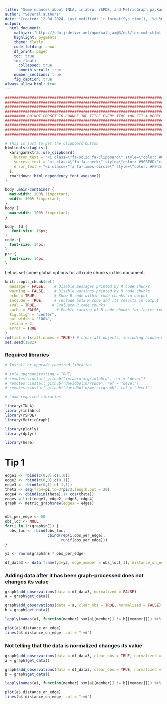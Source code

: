 ```yaml
---
title: "Some nuances about INLA, inlabru, rSPDE, and MetricGraph packages"
author: "Several authors"
date: "Created: 12-04-2024. Last modified: `r format(Sys.time(), '%d-%m-%Y.')`"
output:
  html_document:
    mathjax: "https://cdn.jsdelivr.net/npm/mathjax@3/es5/tex-mml-chtml.js"
    highlight: pygments
    theme: flatly
    code_folding: show
    df_print: paged
    toc: true
    toc_float:
      collapsed: true
      smooth_scroll: true
    number_sections: true
    fig_caption: true
always_allow_html: true
---
```


```r
################################################################################
################################################################################
################################################################################
################################################################################
######### DO NOT FORGET TO CHANGE THE TITLE EVERY TIME YOU FIT A MODEL #########
################################################################################
################################################################################
################################################################################
################################################################################
```

```r
# This is just to get the clipboard button
htmltools::tagList(
  xaringanExtra::use_clipboard(
    button_text = "<i class=\"fa-solid fa-clipboard\" style=\"color: #00008B\"></i>",
    success_text = "<i class=\"fa fa-check\" style=\"color: #90BE6D\"></i>",
    error_text = "<i class=\"fa fa-times-circle\" style=\"color: #F94144\"></i>"
  ),
  rmarkdown::html_dependency_font_awesome()
)
```


```css
body .main-container {
  max-width: 100% !important;
  width: 100% !important;
}
body {
  max-width: 100% !important;
}

body, td {
   font-size: 16px;
}
code.r{
  font-size: 14px;
}
pre {
  font-size: 14px
}
```


Let us set some global options for all code chunks in this document.


```r
knitr::opts_chunk$set(
  message = FALSE,    # Disable messages printed by R code chunks
  warning = FALSE,    # Disable warnings printed by R code chunks
  echo = TRUE,        # Show R code within code chunks in output
  include = TRUE,     # Include both R code and its results in output
  eval = TRUE,       # Evaluate R code chunks
  cache = FALSE,       # Enable caching of R code chunks for faster rendering
  fig.align = "center",
  out.width = "100%",
  retina = 2,
  error = TRUE
)
rm(list = ls(all.names = TRUE)) # clear all objects, including hidden objects.
set.seed(1982)
```

### Required libraries

```r
# Install or upgrade required libraries

# inla.upgrade(testing = TRUE)
# remotes::install_github("inlabru-org/inlabru", ref = "devel")
# remotes::install_github("davidbolin/rspde", ref = "devel")
# remotes::install_github("davidbolin/metricgraph", ref = "devel")

# Load required libraries

library(INLA)
library(inlabru)
library(rSPDE)
library(MetricGraph)

library(plotly)
library(dplyr)

library(here)
```


# Tip 1

```r
edge1 <- rbind(c(0,0),c(1,0))
edge2 <- rbind(c(0,0),c(0,1))
edge3 <- rbind(c(0,1),c(-1,1))
theta <- seq(from=pi,to=3*pi/2,length.out = 20)
edge4 <- cbind(sin(theta),1+ cos(theta))
edges = list(edge1, edge2, edge3, edge4)
graph <- metric_graph$new(edges = edges)


obs_per_edge <- 50
obs_loc <- NULL
for(i in 1:(graph$nE)) {
  obs_loc <- rbind(obs_loc,
                   cbind(rep(i,obs_per_edge), 
                         runif(obs_per_edge)))
}

y3 <- rnorm(graph$nE * obs_per_edge)

df_data3 <- data.frame(y3=y3, edge_number = obs_loc[,1], distance_on_edge = obs_loc[,2])
```

### Adding data after it has been graph-processed does not changes its value

```r
graph$add_observations(data = df_data3, normalized = FALSE)
a = graph$get_data()

graph$add_observations(data = a, clear_obs = TRUE, normalized = FALSE)
b = graph$get_data()

lapply(names(a), function(member) sum(a[[member]] != b[[member]])) %>% unlist()

plot(a$.distance_on_edge)
lines(b$.distance_on_edge, col = "red")
```

### Not telling that the data is normalized changes its value

```r
graph$add_observations(data = df_data3, clear_obs = TRUE, normalized = FALSE)
a = graph$get_data()

graph$add_observations(data = df_data3, clear_obs = TRUE, normalized = TRUE)
b = graph$get_data()

lapply(names(a), function(member) sum(a[[member]] != b[[member]])) %>% unlist()

plot(a$.distance_on_edge)
lines(b$.distance_on_edge, col = "red")
```
